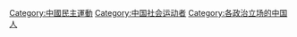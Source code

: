 [[Category:中國民主運動|Category:中國民主運動]]
[[Category:中国社会运动者|Category:中国社会运动者]]
[[Category:各政治立场的中国人|Category:各政治立场的中国人]]
